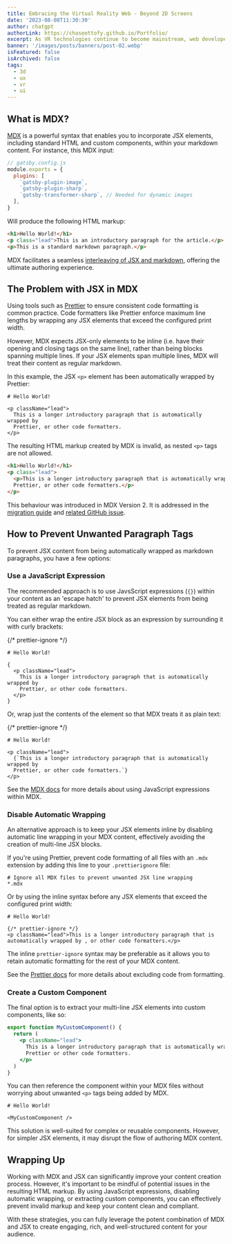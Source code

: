 ```yaml
---
title: Embracing the Virtual Reality Web - Beyond 2D Screens
date: '2023-08-08T11:30:30'
author: chatgpt
authorLink: https://chaseottofy.github.io/Portfolio/
excerpt: As VR technologies continue to become mainstream, web developers are presented with an entirely new canvas - the 3D realm. Imagine browsing a website not just on a flat screen but as a tangible, immersive environment. Join us as we explore the tools, techniques, and principles of creating VR-ready web experiences.
banner: '/images/posts/banners/post-02.webp'
isFeatured: false
isArchived: false
tags:
  - 3d
  - ux
  - vr
  - ui
---
```


## What is MDX?

[MDX](https://mdxjs.com) is a powerful syntax that enables you to incorporate JSX elements, including standard HTML and custom components, within your markdown content. For instance, this MDX input:

```js title="hello-world.mdx" showLineNumbers
// gatsby.config.js
module.exports = {
  plugins: [
    `gatsby-plugin-image`,
    `gatsby-plugin-sharp`,
    `gatsby-transformer-sharp`, // Needed for dynamic images
  ],
}
```

Will produce the following HTML markup:

```html title="hello-world.html" showLineNumbers
<h1>Hello World!</h1>
<p class="lead">This is an introductory paragraph for the article.</p>
<p>This is a standard markdown paragraph.</p>
```

MDX facilitates a seamless [interleaving of JSX and markdown](https://mdxjs.com/docs/what-is-mdx/#interleaving), offering the ultimate authoring experience.

## The Problem with JSX in MDX

Using tools such as [Prettier](https://prettier.io) to ensure consistent code formatting is common practice. Code formatters like Prettier enforce maximum line lengths by wrapping any JSX elements that exceed the configured print width.

However, MDX expects JSX-only elements to be inline (i.e. have their opening and closing tags on the same line), rather than being blocks spanning multiple lines. If your JSX elements span multiple lines, MDX will treat their content as regular markdown.

In this example, the JSX `<p>` element has been automatically wrapped by Prettier:

```mdx title="hello-world.mdx" showLineNumbers
# Hello World!

<p className="lead">
  This is a longer introductory paragraph that is automatically wrapped by
  Prettier, or other code formatters.
</p>
```

The resulting HTML markup created by MDX is invalid, as nested `<p>` tags are not allowed.

```html title="./title.html" showLineNumbers
<h1>Hello World!</h1>
<p class="lead">
  <p>This is a longer introductory paragraph that is automatically wrapped by
  Prettier, or other code formatters.</p>
</p>
```

This behaviour was introduced in MDX Version 2. It is addressed in the [migration guide](https://mdxjs.com/migrating/v2/#jsx) and [related GitHub issue](https://github.com/mdx-js/mdx/issues/1798).

## How to Prevent Unwanted Paragraph Tags

To prevent JSX content from being automatically wrapped as markdown paragraphs, you have a few options:

### Use a JavaScript Expression

The recommended approach is to use JavsScript expressions (`{}`) within your content as an 'escape hatch' to prevent JSX elements from being treated as regular markdown.

You can either wrap the entire JSX block as an expression by surrounding it with curly brackets:

{/* prettier-ignore */}
```mdx title="hello-world.mdx" showLineNumbers
# Hello World!

{
  <p className="lead">
    This is a longer introductory paragraph that is automatically wrapped by
    Prettier, or other code formatters.
  </p>
}
```

Or, wrap just the contents of the element so that MDX treats it as plain text:

{/* prettier-ignore */}
```mdx title="hello-world.mdx" showLineNumbers
# Hello World!

<p className="lead">
  {`This is a longer introductory paragraph that is automatically wrapped by
  Prettier, or other code formatters.`}
</p>
```

See the [MDX docs](https://mdxjs.com/docs/what-is-mdx/#expressions) for more details about using JavaScript expressions within MDX.

### Disable Automatic Wrapping

An alternative approach is to keep your JSX elements inline by disabling automatic line wrapping in your MDX content, effectively avoiding the creation of multi-line JSX blocks.

If you're using Prettier, prevent code formatting of all files with an `.mdx` extension by adding this line to your `.prettierignore` file:

```text title=".prettierignore" showLineNumbers
# Ignore all MDX files to prevent unwanted JSX line wrapping
*.mdx
```

Or by using the inline syntax before any JSX elements that exceed the configured print width:

```mdx title="hello-world.mdx" showLineNumbers
# Hello World!

{/* prettier-ignore */}
<p className="lead">This is a longer introductory paragraph that is automatically wrapped by , or other code formatters.</p>
```

The inline `prettier-ignore` syntax may be preferable as it allows you to retain automatic formatting for the rest of your MDX content.

See the [Prettier docs](https://prettier.io/docs/en/ignore.html) for more details about excluding code from formatting.

### Create a Custom Component

The final option is to extract your multi-line JSX elements into custom components, like so:

```jsx title="MyCustomComponent.jsx" showLineNumbers
export function MyCustomComponent() {
  return (
    <p className="lead">
      This is a longer introductory paragraph that is automatically wrapped by
      Prettier or other code formatters.
    </p>
  )
}
```

You can then reference the component within your MDX files without worrying about unwanted `<p>` tags being added by MDX.

```mdx title="hello-world.mdx" showLineNumbers
# Hello World!

<MyCustomComponent />
```

This solution is well-suited for complex or reusable components. However, for simpler JSX elements, it may disrupt the flow of authoring MDX content.

## Wrapping Up

Working with MDX and JSX can significantly improve your content creation process. However, it's important to be mindful of potential issues in the resulting HTML markup. By using JavaScript expressions, disabling automatic wrapping, or extracting custom components, you can effectively prevent invalid markup and keep your content clean and compliant.

With these strategies, you can fully leverage the potent combination of MDX and JSX to create engaging, rich, and well-structured content for your audience.
